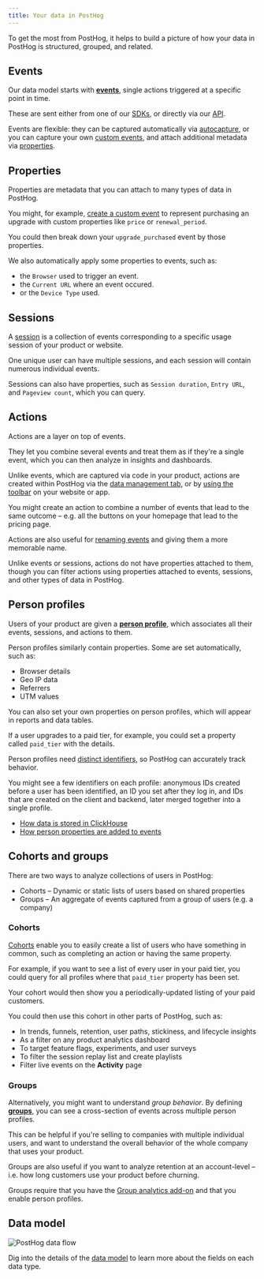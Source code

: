 ```yaml
---
title: Your data in PostHog
---
```



To get the most from PostHog, it helps to build a picture of how your data in PostHog is structured, grouped, and related.

## Events

Our data model starts with **[events](/docs/data/events)**, single actions triggered at a specific point in time. 

These are sent either from one of our [SDKs](/docs/libraries), or directly via our [API](/docs/api).

Events are flexible: they can be captured automatically via [autocapture](/docs/product-analytics/autocapture), or you can capture your own [custom events](/docs/getting-started/send-events), and attach additional metadata via [properties](/docs/data/events#event-properties).

## Properties

Properties are metadata that you can attach to many types of data in PostHog. 

You might, for example, [create a custom event](/docs/getting-started/send-events#2-capture-custom-events) to represent purchasing an upgrade with custom properties like `price` or `renewal_period`.

You could then break down your `upgrade_purchased` event by those properties.

We also automatically apply some properties to events, such as:

- the `Browser` used to trigger an event.
- the `Current URL` where an event occured.
- or the `Device Type` used.

## Sessions

A [session](/docs/data/sessions) is a collection of events corresponding to a specific usage session of your product or website.

One unique user can have multiple sessions, and each session will contain numerous individual events.

Sessions can also have properties, such as `Session duration`, `Entry URL`, and `Pageview count`, which you can query.

## Actions

Actions are a layer on top of events.

They let you combine several events and treat them as if they're a single event, which you can then analyze in insights and dashboards.

Unlike events, which are captured via code in your product, actions are created within PostHog via the [data management tab](/docs/data), or by [using the toolbar](/docs/toolbar/create-toolbar-actions) on your website or app.

You might create an action to combine a number of events that lead to the same outcome – e.g. all the buttons on your homepage that lead to the pricing page.

Actions are also useful for [renaming events](/tutorials/how-to-rename-events) and giving them a more memorable name.

Unlike events or sessions, actions do not have properties attached to them, though you can filter actions using properties attached to events, sessions, and other types of data in PostHog.

## Person profiles

Users of your product are given a **[person profile](/docs/data/persons)**, which associates all their events, sessions, and actions to them. 

Person profiles similarly contain properties. Some are set automatically, such as:

- Browser details
- Geo IP data
- Referrers
- UTM values

You can also set your own properties on person profiles, which will appear in reports and data tables.

If a user upgrades to a paid tier, for example, you could set a property called `paid_tier` with the details.

Person profiles need [distinct identifiers](/docs/getting-started/identify-users), so PostHog can accurately track behavior. 

You might see a few identifiers on each profile: anonymous IDs created before a user has been identified, an ID you set after they log in, and IDs that are created on the client and backend, later merged together into a single profile.

<CalloutBox icon="IconInfo" title="Further reading" type="tip">

- [How data is stored in ClickHouse](/docs/how-posthog-works/clickhouse)
- [How person properties are added to events](/docs/how-posthog-works/ingestion-pipeline#2-person-processing)

</CalloutBox>

## Cohorts and groups

There are two ways to analyze collections of users in PostHog:

- Cohorts – Dynamic or static lists of users based on shared properties
- Groups – An aggregate of events captured from a group of users (e.g. a company)

### Cohorts

[Cohorts](/docs/data/cohorts) enable you to easily create a list of users who have something in common, such as completing an action or having the same property.

For example, if you want to see a list of every user in your paid tier, you could query for all profiles where that `paid_tier` property has been set. 

Your cohort would then show you a periodically-updated listing of your paid customers.

You could then use this cohort in other parts of PostHog, such as:

- In trends, funnels, retention, user paths, stickiness, and lifecycle insights
- As a filter on any product analytics dashboard
- To target feature flags, experiments, and user surveys
- To filter the session replay list and create playlists
- Filter live events on the **Activity** page

### Groups

Alternatively, you might want to understand *group behavior*. By defining **[groups](/docs/product-analytics/group-analytics)**, you can see a cross-section of events across multiple person profiles. 

This can be helpful if you're selling to companies with multiple individual users, and want to understand the overall behavior of the whole company that uses your product.

Groups are also useful if you want to analyze retention at an account-level – i.e. how long customers use your product before churning.

Groups require that you have the [Group analytics add-on](/addons#group-analytics) and that you enable person profiles.

## Data model

![PostHog data flow](https://res.cloudinary.com/dmukukwp6/image/upload/posthog_data_diagram_84bf3b121b.png)

Dig into the details of the [data model](/docs/how-posthog-works/data-model) to learn more about the fields on each data type.